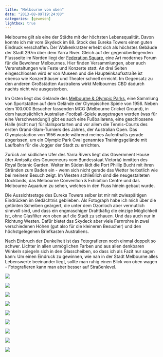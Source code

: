```yaml
---
title: "Melbourne von oben"
date: "2013-08-09T19:24:00"
categories: [gewesen]
lightbox: true
---
```


Melbourne gilt als eine der Städte mit der höchsten Lebensqualität. Davon konnte ich mir vom Skydeck im 88. Stock des Eureka Towers einen guten Eindruck verschaffen. Der Wolkenkratzer erhebt sich als höchstes Gebäude der Stadt 297m über dem Yarra River. Gleich auf der gegenüberliegenden Flussseite im Norden liegt der [Federation Square](http://www.fedsquare.com/), eine Art modernes Forum für die Bewohner Melbournes. Hier finden Versammlungen, aber auch Veranstaltungen wie Feste und Konzerte statt. An drei Seiten eingeschlossen wird er von Museen und die Haupteinkaufsstraße ist ebenso wie Konzerthäuser und Theater schnell erreicht. Im Gegensatz zu den anderen Großstädten Australiens wirkt Melbournes CBD dadurch nachts nicht wie ausgestorben.

Im Osten liegt das Gelände des [Melbourne & Olympic Parks](http://www.mopt.com.au), eine Sammlung von Sportstätten auf dem Gelände der Olympischen Spiele von 1956. Neben dem 100.000 Besucher fassenden MCG (Melbourne Cricket Ground), in dem hauptsächlich Australian-Football-Spiele ausgetragen werden (was für eine Verschwendung!) gibt es auch eine Fußballarena, eine geschlossene Halle (nicht nur) für Ballsportarten und vor allem die Tennis-Courts des ersten Grand-Slam-Turniers des Jahres, der Australian Open. Das Olympiastadion von 1956 wurde während meines Aufenthalts gerade abgerissen, um ein Olympic Park Oval genanntes Trainingsgelände mit Laufbahn für die Jogger der Stadt zu errichten.

Zurück am südlichen Ufer des Yarra Rivers liegt das Government House (der Amtssitz des Gouverneurs vom Bundesstaat Victoria) inmitten des Royal Botanic Garden. Weiter im Süden lädt die Port Phillip Bucht mit ihren Stränden zum Baden ein - wenn sich nicht gerade das Wetter herbstlich wie bei meinem Besuch zeigt. Im Westen schließlich sind die neugestalteten Docklands, das Melbourne Convention & Exhibition Centre und das Melbourne Aquarium zu sehen, welches in den Fluss hinein gebaut wurde.

Die Aussichtsetage des Eureka Towers selber ist mir mit zwiespältigen Eindrücken im Gedächtnis geblieben. Als Fotograph habe ich mich über die getönten Scheiben geärgert, die unter dem Ozonloch aber vermutlich sinnvoll sind, und dass ein engmaschiger Drahtkäfig die einzige Möglichkeit ist, ohne Glasfilter von oben auf die Stadt zu schauen. Und das auch nur in Richtung Westen. Dafür bietet das Skydeck aber viele Fernrohre in zwei verschiedenen Höhen (gut also für die kleineren Besucher) und den höchstgelegenen Briefkasten Australiens.

Nach Einbruch der Dunkelheit ist das Fotografieren noch einmal doppelt so schwer. Lichter in allen unmöglichen Farben und aus allen denkbaren Winkeln spiegeln sich in den Glasscheiben, so dass ich als Fazit nur sagen kann: Um einen Eindruck zu gewinnen, wie nah in der Stadt Melbourne alles Lebenswerte beeinander liegt, sollte man ruhig einen Blick von oben wagen - Fotografieren kann man aber besser auf Straßenlevel.

::: {layout="[[1,1,1],[1,1,1],[1,1,1]]"}
![](eureka1.jpg)

![](eureka5.jpg)

![](eureka6.jpg)

![](eureka2.jpg)

![](eureka3.jpg)

![](eureka4.jpg)

![](eureka7.jpg)

![](eureka8.jpg)

![](eureka9.jpg)
:::
